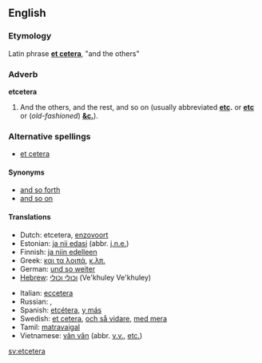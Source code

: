 ==English==

===Etymology===
Latin phrase '''[[et cetera]]''', "and the others"

===Adverb===
'''etcetera'''
# And the others, and the rest, and so on (usually abbreviated '''[[etc]].''' or '''[[etc]]''' or (''old-fashioned'') '''[[&c.]]''').

===Alternative spellings===
*[[et cetera]]

====Synonyms====
*[[and so forth]]
*[[and so on]]

====Translations====
{{top}}
*Dutch: etcetera, [[enzovoort]]
*Estonian:  [[ja nii edasi]] (abbr. [[j.n.e.]])
*Finnish: [[ja niin edelleen]]
*Greek: [[και τα λοιπά]], [[κ.λπ.]]
*German: [[und so weiter]]
*[[Hebrew]]: [[וכולי וכולי]] (Ve'khuley Ve'khuley)
{{mid}}
*Italian: [[eccetera]]
*Russian: {{trad|ru|и так далее}}, {{trad|ru|и т. д.}}
*Spanish: [[etcétera]], [[y más]]
*Swedish: [[et cetera]], [[och så vidare]], [[med mera]]
*Tamil: [[matravaigal]]
*Vietnamese: [[vân vân]] (abbr. [[v.v.]], [[etc.]])
[[sv:etcetera]]
{{bottom}}